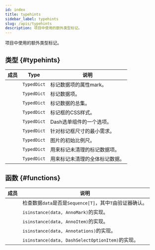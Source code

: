 ```yaml
---
id: index
title: typehints
sidebar_label: typehints
slug: /apis/typehints
description: 项目中使用的额外类型标记。
---
```



<APITopBar type="module" source="typehints" />

项目中使用的额外类型标记。

## 类型 {#typehints}

|                                                成员                                                 |    Type     | <center>说明</center>          |
| :-------------------------------------------------------------------------------------------------: | :---------: | :----------------------------- |
|             [<IconObjType type="type" hasText={true} text="AnnoMark"/>](./AnnoMark.mdx)             | `TypedDict` | 标记数据项的属性mark。        |
|             [<IconObjType type="type" hasText={true} text="AnnoItem"/>](./AnnoItem.mdx)             | `TypedDict` | 标记数据项。                   |
|          [<IconObjType type="type" hasText={true} text="Annotations"/>](./Annotations.mdx)          | `TypedDict` | 标记数据的总集。               |
|            [<IconObjType type="type" hasText={true} text="AnnoStyle"/>](./AnnoStyle.mdx)            | `TypedDict` | 标记框的CSS样式。            |
| [<IconObjType type="type" hasText={true} text="DashSelectOptionItem"/>](./DashSelectOptionItem.mdx) | `TypedDict` | Dash选单组件的一个选项。      |
|                 [<IconObjType type="type" hasText={true} text="Size"/>](./Size.mdx)                 | `TypedDict` | 针对标记框尺寸的最小需求。     |
|                [<IconObjType type="type" hasText={true} text="Scale"/>](./Scale.mdx)                | `TypedDict` | 图片的初始比例尺。             |
|           [<IconObjType type="type" hasText={true} text="NSAnnoItem"/>](./NSAnnoItem.mdx)           | `TypedDict` | 用来标记未清理的标记数据项。   |
|        [<IconObjType type="type" hasText={true} text="NSAnnotations"/>](./NSAnnotations.mdx)        | `TypedDict` | 用来标记未清理的全体标记数据。 |

## 函数 {#functions}

|                                                      成员                                                       | <center>说明</center>                                    |
| :-------------------------------------------------------------------------------------------------------------: | -------------------------------------------------------- |
|             [<IconObjType type="func" hasText={true} text="is_sequence_of"/>](./is_sequence_of.mdx)             | 检查数据`data`是否是`Sequence[T]`，其中`T`由验证器确认。 |
|               [<IconObjType type="func" hasText={true} text="is_anno_mark"/>](./is_anno_mark.mdx)               | `isinstance(data, AnnoMark)`的实现。                     |
|               [<IconObjType type="func" hasText={true} text="is_anno_item"/>](./is_anno_item.mdx)               | `isinstance(data, AnnoItem)`的实现。                     |
|             [<IconObjType type="func" hasText={true} text="is_annotations"/>](./is_annotations.mdx)             | `isinstance(data, Annotations)`的实现。                  |
| [<IconObjType type="func" hasText={true} text="is_dash_select_option_item"/>](./is_dash_select_option_item.mdx) | `isinstance(data, DashSelectOptionItem)`的实现。         |
